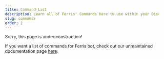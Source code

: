 ```yaml
---
title: Command List
description: Learn all of Ferris' Commands here to use within your Discord server!
slug: commands
order: 2
---
```


Sorry, this page is under construction!

If you want a list of commands for Ferris bot, check out our unmaintained documentation page [here](https://docs.ferrisbot.app/).
